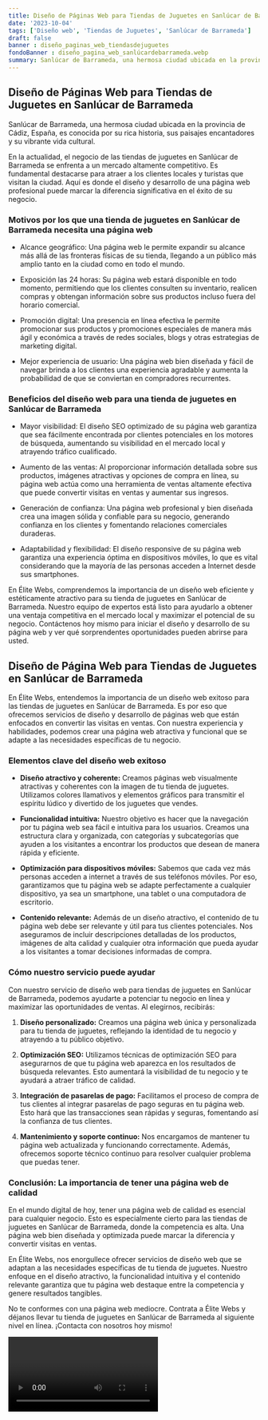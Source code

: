 ```yaml
---
title: Diseño de Páginas Web para Tiendas de Juguetes en Sanlúcar de Barrameda
date: '2023-10-04'
tags: ['Diseño web', 'Tiendas de Juguetes', 'Sanlúcar de Barrameda']
draft: false
banner : diseño_paginas_web_tiendasdejuguetes
fondoBanner : diseño_pagina_web_sanlúcardebarrameda.webp
summary: Sanlúcar de Barrameda, una hermosa ciudad ubicada en la provincia de Cádiz, España, es conocida por su rica historia, sus paisajes encantadores y su vibrante vida cultural.
---
```


## Diseño de Páginas Web para Tiendas de Juguetes en Sanlúcar de Barrameda

Sanlúcar de Barrameda, una hermosa ciudad ubicada en la provincia de Cádiz, España, es conocida por su rica historia, sus paisajes encantadores y su vibrante vida cultural.

En la actualidad, el negocio de las tiendas de juguetes en Sanlúcar de Barrameda se enfrenta a un mercado altamente competitivo. Es fundamental destacarse para atraer a los clientes locales y turistas que visitan la ciudad. Aquí es donde el diseño y desarrollo de una página web profesional puede marcar la diferencia significativa en el éxito de su negocio.

### Motivos por los que una tienda de juguetes en Sanlúcar de Barrameda necesita una página web

- Alcance geográfico: Una página web le permite expandir su alcance más allá de las fronteras físicas de su tienda, llegando a un público más amplio tanto en la ciudad como en todo el mundo.

- Exposición las 24 horas: Su página web estará disponible en todo momento, permitiendo que los clientes consulten su inventario, realicen compras y obtengan información sobre sus productos incluso fuera del horario comercial.

- Promoción digital: Una presencia en línea efectiva le permite promocionar sus productos y promociones especiales de manera más ágil y económica a través de redes sociales, blogs y otras estrategias de marketing digital.

- Mejor experiencia de usuario: Una página web bien diseñada y fácil de navegar brinda a los clientes una experiencia agradable y aumenta la probabilidad de que se conviertan en compradores recurrentes.

### Beneficios del diseño web para una tienda de juguetes en Sanlúcar de Barrameda

- Mayor visibilidad: El diseño SEO optimizado de su página web garantiza que sea fácilmente encontrada por clientes potenciales en los motores de búsqueda, aumentando su visibilidad en el mercado local y atrayendo tráfico cualificado.

- Aumento de las ventas: Al proporcionar información detallada sobre sus productos, imágenes atractivas y opciones de compra en línea, su página web actúa como una herramienta de ventas altamente efectiva que puede convertir visitas en ventas y aumentar sus ingresos.

- Generación de confianza: Una página web profesional y bien diseñada crea una imagen sólida y confiable para su negocio, generando confianza en los clientes y fomentando relaciones comerciales duraderas.

- Adaptabilidad y flexibilidad: El diseño responsive de su página web garantiza una experiencia óptima en dispositivos móviles, lo que es vital considerando que la mayoría de las personas acceden a Internet desde sus smartphones.

En Élite Webs, comprendemos la importancia de un diseño web eficiente y estéticamente atractivo para su tienda de juguetes en Sanlúcar de Barrameda. Nuestro equipo de expertos está listo para ayudarlo a obtener una ventaja competitiva en el mercado local y maximizar el potencial de su negocio. Contáctenos hoy mismo para iniciar el diseño y desarrollo de su página web y ver qué sorprendentes oportunidades pueden abrirse para usted.

<GifSeo />

<Cta />

## Diseño de Página Web para Tiendas de Juguetes en Sanlúcar de Barrameda

En Élite Webs, entendemos la importancia de un diseño web exitoso para las tiendas de juguetes en Sanlúcar de Barrameda. Es por eso que ofrecemos servicios de diseño y desarrollo de páginas web que están enfocados en convertir las visitas en ventas. Con nuestra experiencia y habilidades, podemos crear una página web atractiva y funcional que se adapte a las necesidades específicas de tu negocio.

### Elementos clave del diseño web exitoso

- **Diseño atractivo y coherente:** Creamos páginas web visualmente atractivas y coherentes con la imagen de tu tienda de juguetes. Utilizamos colores llamativos y elementos gráficos para transmitir el espíritu lúdico y divertido de los juguetes que vendes.

- **Funcionalidad intuitiva:** Nuestro objetivo es hacer que la navegación por tu página web sea fácil e intuitiva para los usuarios. Creamos una estructura clara y organizada, con categorías y subcategorías que ayuden a los visitantes a encontrar los productos que desean de manera rápida y eficiente.

- **Optimización para dispositivos móviles:** Sabemos que cada vez más personas acceden a internet a través de sus teléfonos móviles. Por eso, garantizamos que tu página web se adapte perfectamente a cualquier dispositivo, ya sea un smartphone, una tablet o una computadora de escritorio.

- **Contenido relevante:** Además de un diseño atractivo, el contenido de tu página web debe ser relevante y útil para tus clientes potenciales. Nos aseguramos de incluir descripciones detalladas de los productos, imágenes de alta calidad y cualquier otra información que pueda ayudar a los visitantes a tomar decisiones informadas de compra.

### Cómo nuestro servicio puede ayudar

Con nuestro servicio de diseño web para tiendas de juguetes en Sanlúcar de Barrameda, podemos ayudarte a potenciar tu negocio en línea y maximizar las oportunidades de ventas. Al elegirnos, recibirás:

1. **Diseño personalizado:** Creamos una página web única y personalizada para tu tienda de juguetes, reflejando la identidad de tu negocio y atrayendo a tu público objetivo.

2. **Optimización SEO:** Utilizamos técnicas de optimización SEO para asegurarnos de que tu página web aparezca en los resultados de búsqueda relevantes. Esto aumentará la visibilidad de tu negocio y te ayudará a atraer tráfico de calidad.

3. **Integración de pasarelas de pago:** Facilitamos el proceso de compra de tus clientes al integrar pasarelas de pago seguras en tu página web. Esto hará que las transacciones sean rápidas y seguras, fomentando así la confianza de tus clientes.

4. **Mantenimiento y soporte continuo:** Nos encargamos de mantener tu página web actualizada y funcionando correctamente. Además, ofrecemos soporte técnico continuo para resolver cualquier problema que puedas tener.

### Conclusión: La importancia de tener una página web de calidad

En el mundo digital de hoy, tener una página web de calidad es esencial para cualquier negocio. Esto es especialmente cierto para las tiendas de juguetes en Sanlúcar de Barrameda, donde la competencia es alta. Una página web bien diseñada y optimizada puede marcar la diferencia y convertir visitas en ventas.

En Élite Webs, nos enorgullece ofrecer servicios de diseño web que se adaptan a las necesidades específicas de tu tienda de juguetes. Nuestro enfoque en el diseño atractivo, la funcionalidad intuitiva y el contenido relevante garantiza que tu página web destaque entre la competencia y genere resultados tangibles.

No te conformes con una página web mediocre. Contrata a Élite Webs y déjanos llevar tu tienda de juguetes en Sanlúcar de Barrameda al siguiente nivel en línea. ¡Contacta con nosotros hoy mismo!

<Video />

<CtaBot job='Tiendas de Juguetes' city='Sanlúcar de Barrameda'/>

<Gmaps query='Sanlúcar de Barrameda+españa+maps' />